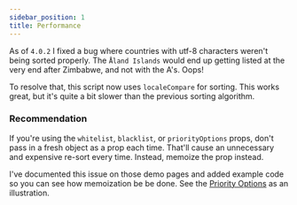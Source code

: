 ```yaml
---
sidebar_position: 1
title: Performance
---
```


As of `4.0.2` I fixed a bug where countries with utf-8 characters weren't being sorted properly. The `Åland Islands` would
end up getting listed at the very end after Zimbabwe, and not with the A's. Oops!

To resolve that, this script now uses `localeCompare` for sorting. This works great, but it's quite a bit slower than the
previous sorting algorithm.

### Recommendation

If you're using the `whitelist`, `blacklist`, or `priorityOptions` props, don't pass in a fresh object as a prop each time. That'll
cause an unnecessary and expensive re-sort every time. Instead, memoize the prop instead.

I've documented this issue on those demo pages and added example code so you can see how memoization be be done. See the
[Priority Options](../demos/features/PriorityOptions) as an illustration.
